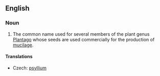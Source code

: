 ==English==
{{wikipedia}}
===Noun===
{{en-noun|-}}

# The common name used for several members of the plant genus [[Plantago]] whose seeds are used commercially for the production of [[mucilage]].

====Translations====
{{trans-top|group of plants}}
* Czech: [[#Czech|psyllium]] {{n}}
{{trans-mid}}
{{trans-bottom}}